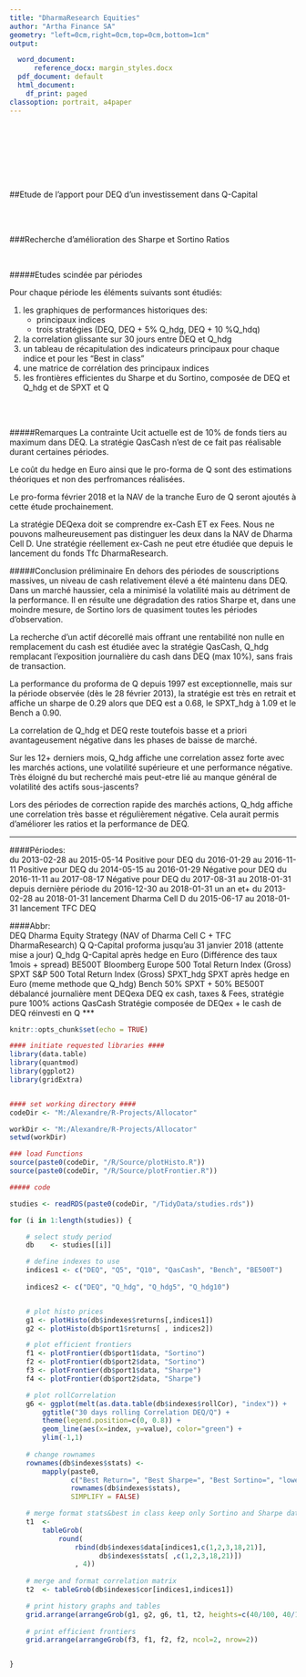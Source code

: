 ```yaml
---
title: "DharmaResearch Equities"
author: "Artha Finance SA"
geometry: "left=0cm,right=0cm,top=0cm,bottom=1cm"
output:

  word_document:
      reference_docx: margin_styles.docx
  pdf_document: default
  html_document:
    df_print: paged
classoption: portrait, a4paper
---
```


<BR>
<BR>
<BR>
<BR>
<BR>
<BR>


##Etude de l’apport pour DEQ d’un investissement dans Q-Capital


<BR>
<BR>


###Recherche d’amélioration des Sharpe et Sortino Ratios


<BR>


#####Etudes scindée par périodes

Pour chaque période les éléments suivants sont étudiés:

1. les graphiques de performances historiques des:
    + principaux indices
    + trois stratégies (DEQ, DEQ + 5% Q_hdg, DEQ + 10 %Q_hdq)  
2. la correlation glissante sur 30 jours entre DEQ et Q_hdg   
2. un tableau de récapitulation des indicateurs principaux pour chaque indice et pour les "Best 
in class"  
3. une matrice de corrélation des principaux indices  
4. les frontières efficientes du Sharpe et du Sortino, composée de DEQ et Q_hdg et de SPXT et Q  


<BR>
<BR>

#####Remarques
La contrainte Ucit actuelle est de 10% de fonds tiers au maximum dans DEQ. La stratégie 
QasCash n'est de ce fait pas réalisable durant certaines périodes.

Le coût du hedge en Euro ainsi que le pro-forma de Q sont des estimations théoriques
et non des perfromances réalisées.

Le pro-forma février 2018 et la NAV de la tranche Euro de Q seront ajoutés à cette étude 
prochainement.

La stratégie DEQexa doit se comprendre ex-Cash ET ex Fees. Nous ne pouvons malheureusement 
pas distinguer les deux dans la NAV de Dharma Cell D. Une stratégie réellement ex-Cash ne 
peut etre étudiée que depuis le lancement du fonds Tfc DharmaResearch.








#####Conclusion préliminaire
En dehors des périodes de souscriptions massives, un niveau de cash relativement élevé a été 
maintenu dans DEQ. Dans un marché haussier, cela a minimisé la volatilité mais au détriment de 
la performance. Il en résulte une dégradation des ratios Sharpe et, dans une moindre mesure, 
de Sortino lors de quasiment toutes les périodes d'observation.  

La recherche d'un actif décorellé mais offrant une rentabilité non nulle en remplacement du cash 
est étudiée avec la stratégie QasCash, Q_hdg remplacant l'exposition journalière du cash dans DEQ
(max 10%), sans frais de transaction.

La performance du proforma de Q depuis 1997 est exceptionnelle, mais sur la période observée (dès 
le 28 février 2013),  la stratégie est très en retrait et affiche un sharpe de 0.29 alors que DEQ
est a 0.68, le SPXT_hdg à 1.09 et le Bench a 0.90.

La correlation de Q_hdg et DEQ reste toutefois basse et a priori avantageusement négative dans 
les phases de baisse de marché.

Sur les 12+ derniers mois, Q_hdg affiche une correlation assez forte avec les marchés actions, une
volatilité supérieure et une performance négative. Très éloigné du but recherché mais peut-etre
lié au manque général de volatilité des actifs sous-jascents?

Lors des périodes de correction rapide des marchés actions, Q_hdg affiche une correlation très basse
et régulièrement négative. Cela aurait permis d'améliorer les ratios et la performance de DEQ.


***
####Périodes:	
    du 2013-02-28 au 2015-05-14 	Positive pour DEQ
    du 2016-01-29 au 2016-11-11		Positive pour DEQ
    du 2014-05-15 au 2016-01-29		Négative pour DEQ
	du 2016-11-11 au 2017-08-17		Négative pour DEQ
    du 2017-08-31 au 2018-01-31		depuis dernière période
	du 2016-12-30 au 2018-01-31		un an et+
	du 2013-02-28 au 2018-01-31		lancement Dharma Cell D
	du 2015-06-17 au 2018-01-31		lancement TFC DEQ
	
####Abbr:	
    DEQ	      Dharma Equity Strategy (NAV of Dharma Cell C + TFC DharmaResearch)
    Q	      Q-Capital proforma jusqu’au 31 janvier 2018 (attente mise a jour)
    Q_hdg	  Q-Capital après hedge en Euro (Différence des taux 1mois + spread)
    BE500T	  Bloomberg Europe 500 Total Return Index (Gross)
    SPXT	  S&P 500  Total Return Index (Gross)
    SPXT_hdg  SPXT après hedge en Euro (meme methode que Q_hdg)
    Bench	  50% SPXT + 50% BE500T débalancé journalière ment
    DEQexa	  DEQ ex cash, taxes & Fees, stratégie pure 100% actions
    QasCash	  Stratégie composée de DEQex + le cash de DEQ réinvesti en Q
***  
  




```r
knitr::opts_chunk$set(echo = TRUE)

#### initiate requested libraries ####
library(data.table)
library(quantmod)
library(ggplot2)
library(gridExtra)


#### set working directory ####
codeDir <- "M:/Alexandre/R-Projects/Allocator"

workDir <- "M:/Alexandre/R-Projects/Allocator"
setwd(workDir)

### load Functions
source(paste0(codeDir, "/R/Source/plotHisto.R"))
source(paste0(codeDir, "/R/Source/plotFrontier.R"))


```


```r

##### code

studies <- readRDS(paste0(codeDir, "/TidyData/studies.rds"))

for (i in 1:length(studies)) {

    # select study period
    db    <- studies[[i]]

    # define indexes to use
    indices1 <- c("DEQ", "Q5", "Q10", "QasCash", "Bench", "BE500T")
    
    indices2 <- c("DEQ", "Q_hdg", "Q_hdg5", "Q_hdg10")


    # plot histo prices
    g1 <- plotHisto(db$indexes$returns[,indices1])
    g2 <- plotHisto(db$port1$returns[ , indices2])

    # plot efficient frontiers
    f1 <- plotFrontier(db$port1$data, "Sortino")
    f2 <- plotFrontier(db$port2$data, "Sortino")
    f3 <- plotFrontier(db$port1$data, "Sharpe")
    f4 <- plotFrontier(db$port2$data, "Sharpe")

    # plot rollCorrelation
    g6 <- ggplot(melt(as.data.table(db$indexes$rollCor), "index")) +
        ggtitle("30 days rolling Correlation DEQ/Q") +
        theme(legend.position=c(0, 0.8)) +
        geom_line(aes(x=index, y=value), color="green") +
        ylim(-1,1)
    
    # change rownames
    rownames(db$indexes$stats) <-
        mapply(paste0,
               c("Best Return=", "Best Sharpe=", "Best Sortino=", "lowest Sharpe Vol="),
               rownames(db$indexes$stats),
               SIMPLIFY = FALSE)

    # merge format stats&best in class keep only Sortino and Sharpe datas
    t1  <-
        tableGrob(
            round(
                rbind(db$indexes$data[indices1,c(1,2,3,18,21)],
                      db$indexes$stats[ ,c(1,2,3,18,21)])
                , 4))
    
    # merge and format correlation matrix
    t2  <- tableGrob(db$indexes$cor[indices1,indices1])

    # print history graphs and tables
    grid.arrange(arrangeGrob(g1, g2, g6, t1, t2, heights=c(40/100, 40/100, 20/100, 20/100, 20/100 )))
    
    # print efficient frontiers
    grid.arrange(arrangeGrob(f3, f1, f2, f2, ncol=2, nrow=2))


}

```




